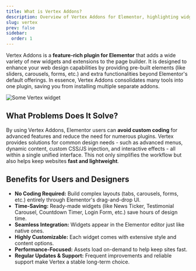 ```yaml
---
title: What is Vertex Addons?
description: Overview of Vertex Addons for Elementor, highlighting widgets and extensions that streamline web design without custom code.
slug: vertex
prev: false
sidebar:
  order: 1
---
```


Vertex Addons is a **feature-rich plugin for Elementor** that adds a wide variety of new widgets and extensions to the page builder. It is designed to enhance your web design capabilities by providing pre-built elements (like sliders, carousels, forms, etc.) and extra functionalities beyond Elementor's default offerings. In essence, Vertex Addons consolidates many tools into one plugin, saving you from installing multiple separate addons.

![Some Vertex widget](https://cdn.webilia.com/u/d/2025/08/vertex-widgets.png)

## What Problems Does It Solve? 
By using Vertex Addons, Elementor users can **avoid custom coding** for advanced features and reduce the need for numerous plugins. Vertex provides solutions for common design needs - such as advanced menus, dynamic content, custom CSS/JS injection, and interactive effects - all within a single unified interface. This not only simplifies the workflow but also helps keep websites **fast and lightweight**.

## Benefits for Users and Designers
- **No Coding Required:** Build complex layouts (tabs, carousels, forms, etc.) entirely through Elementor's drag-and-drop UI.  
- **Time-Saving:** Ready-made widgets (like News Ticker, Testimonial Carousel, Countdown Timer, Login Form, etc.) save hours of design time.  
- **Seamless Integration:** Widgets appear in the Elementor editor just like native ones.  
- **Highly Customizable:** Each widget comes with extensive style and content options.  
- **Performance-Focused:** Assets load on-demand to help keep sites fast.  
- **Regular Updates & Support:** Frequent improvements and reliable support make Vertex a stable long-term choice.  

